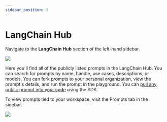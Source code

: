 ```yaml
---
sidebar_position: 5
---
```


# LangChain Hub

Navigate to the **LangChain Hub** section of the left-hand sidebar.

![](../static/langchain_hub.png)

Here you'll find all of the publicly listed prompts in the LangChain Hub.
You can search for prompts by name, handle, use cases, descriptions, or models. You can fork prompts to your personal organization, view the prompt's details, and run the prompt in the playground.
You can [pull any public prompt into your code](./manage_prompts_programatically.mdx) using the SDK.

To view prompts tied to your workspace, visit the Prompts tab in the sidebar.

![](../static/prompts_tab.png)
